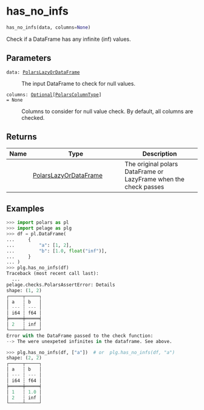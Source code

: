 # has_no_infs { #pelage.has_no_infs }

```python
has_no_infs(data, columns=None)
```

Check if a DataFrame has any infinite (inf) values.

## Parameters {.doc-section .doc-section-parameters}

<code><span class="parameter-name">data</span><span class="parameter-annotation-sep">:</span> <span class="parameter-annotation">[PolarsLazyOrDataFrame](`pelage.checks.utils.types.PolarsLazyOrDataFrame`)</span></code>

:   The input DataFrame to check for null values.

<code><span class="parameter-name">columns</span><span class="parameter-annotation-sep">:</span> <span class="parameter-annotation">[Optional](`typing.Optional`)\[[PolarsColumnType](`pelage.checks.utils.types.PolarsColumnType`)\]</span> <span class="parameter-default-sep">=</span> <span class="parameter-default">None</span></code>

:   Columns to consider for null value check. By default, all columns are checked.

## Returns {.doc-section .doc-section-returns}

| Name   | Type                                                                       | Description                                                      |
|--------|----------------------------------------------------------------------------|------------------------------------------------------------------|
|        | [PolarsLazyOrDataFrame](`pelage.checks.utils.types.PolarsLazyOrDataFrame`) | The original polars DataFrame or LazyFrame when the check passes |

## Examples {.doc-section .doc-section-examples}

```python
>>> import polars as pl
>>> import pelage as plg
>>> df = pl.DataFrame(
...     {
...         "a": [1, 2],
...         "b": [1.0, float("inf")],
...     }
... )
>>> plg.has_no_infs(df)
Traceback (most recent call last):
  ...
pelage.checks.PolarsAssertError: Details
shape: (1, 2)
┌─────┬─────┐
│ a   ┆ b   │
│ --- ┆ --- │
│ i64 ┆ f64 │
╞═════╪═════╡
│ 2   ┆ inf │
└─────┴─────┘
Error with the DataFrame passed to the check function:
--> The were unexpeted infinites in the dataframe. See above.
```

```python
>>> plg.has_no_infs(df, ["a"])  # or  plg.has_no_infs(df, "a")
shape: (2, 2)
┌─────┬─────┐
│ a   ┆ b   │
│ --- ┆ --- │
│ i64 ┆ f64 │
╞═════╪═════╡
│ 1   ┆ 1.0 │
│ 2   ┆ inf │
└─────┴─────┘
```
